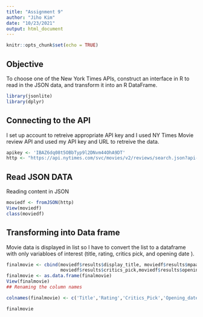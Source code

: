 ```yaml
---
title: "Assignment 9"
author: "Jiho Kim"
date: "10/23/2021"
output: html_document
---
```


```r
knitr::opts_chunk$set(echo = TRUE)
```

## Objective

To choose one of the New York Times APIs, construct an interface in R to read in the JSON data, and transform it into an R DataFrame.


```r
library(jsonlite)
library(dplyr)
```

## Connecting to the API

I set up account to retreive appropriate API key and I used NY Times Movie review API and used my API key and URL to retreive the data. 
```r
apikey <- 'IBAZ6dq08t5OBbTyp9l2DNvm44OhA9DT'
http <- "https://api.nytimes.com/svc/movies/v2/reviews/search.json?api-key=IBAZ6dq08t5OBbTyp9l2DNvm44OhA9DT"
```

## Read JSON DATA

Reading content in JSON 
```r
moviedf <- fromJSON(http)
View(moviedf)
class(moviedf)
```

## Transforming into Data frame

Movie data is displayed in list so I have to convert the list to a dataframe with only variabloes of interest (title, rating, critics pick, and opening date ).

```r
finalmovie <- cbind(moviedf$results$display_title, moviedf$results$mpaa_rating,
                    moviedf$results$critics_pick,moviedf$results$opening_date)
finalmovie <- as.data.frame(finalmovie)
View(finalmovie)
## Renaming the column names

colnames(finalmovie) <- c('Title','Rating','Critics_Pick','Opening_date')

finalmovie
```




